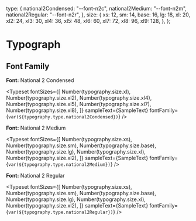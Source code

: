 
<Meta title="Foundation/Typograph" />

  type: {
    national2Condensed: "--font-n2c",
    national2Medium: "--font-n2m",
    national2Regular: "--font-n2r",
  },
  size: {
    xs: 12,
    sm: 14,
    base: 16,
    lg: 18,
    xl: 20,
    xl2: 24,
    xl3: 30,
    xl4: 36,
    xl5: 48,
    xl6: 60,
    xl7: 72,
    xl8: 96,
    xl9: 128,
  },
};

 

# Typograph

## Font Family

**Font:** National 2 Condensed

<Typeset
  fontSizes={[
    Number(typography.size.xl),
    Number(typography.size.xl2),
    Number(typography.size.xl4),
    Number(typography.size.xl5),
    Number(typography.size.xl7),
    Number(typography.size.xl8),
  ]}
  sampleText={SampleText}
  fontFamily={`var(${typography.type.national2Condensed})`}
/>

**Font:** National 2 Medium

<Typeset
  fontSizes={[
    Number(typography.size.xs),
    Number(typography.size.sm),
    Number(typography.size.base),
    Number(typography.size.lg),
    Number(typography.size.xl),
    Number(typography.size.xl2),
  ]}
  sampleText={SampleText}
  fontFamily={`var(${typography.type.national2Medium})`}
/>

**Font:** National 2 Regular

<Typeset
  fontSizes={[
    Number(typography.size.xs),
    Number(typography.size.sm),
    Number(typography.size.base),
    Number(typography.size.lg),
    Number(typography.size.xl),
    Number(typography.size.xl2),
  ]}
  sampleText={SampleText}
  fontFamily={`var(${typography.type.national2Regular})`}
/>